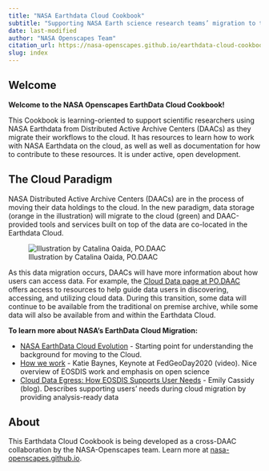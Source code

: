 ```yaml
---
title: "NASA Earthdata Cloud Cookbook"
subtitle: "Supporting NASA Earth science research teams’ migration to the cloud" 
date: last-modified
author: "NASA Openscapes Team"
citation_url: https://nasa-openscapes.github.io/earthdata-cloud-cookbook/
slug: index
---
```


## Welcome

**Welcome to the NASA Openscapes EarthData Cloud Cookbook!**

This Cookbook is learning-oriented to support scientific researchers using NASA Earthdata from Distributed Active Archive Centers (DAACs) as they migrate their workflows to the cloud. It has resources to learn how to work with NASA Earthdata on the cloud, as well as well as documentation for how to contribute to these resources. It is under active, open development.

## The Cloud Paradigm

NASA Distributed Active Archive Centers (DAACs) are in the process of moving their data holdings to the cloud. In the new paradigm, data storage (orange in the illustration) will migrate to the cloud (green) and DAAC-provided tools and services built on top of the data are co-located in the Earthdata Cloud.

![Illustration by Catalina Oaida, PO.DAAC](images/cloud-paradigm-earthdata-oaida.jpg)

As this data migration occurs, DAACs will have more information about how users can access data. For example, the [Cloud Data page at PO.DAAC](https://podaac.jpl.nasa.gov/cloud-datasets/about) offers access to resources to help guide data users in discovering, accessing, and utilizing cloud data. During this transition, some data will continue to be available from the traditional on premise archive, while some data will also be available from and within the Earthdata Cloud.

**To learn more about NASA's EarthData Cloud Migration:**

-   [NASA EarthData Cloud Evolution](https://earthdata.nasa.gov/eosdis/cloud-evolution) - Starting point for understanding the background for moving to the Cloud.
-   [How we work](https://vimeo.com/434343794) - Katie Baynes, Keynote at FedGeoDay2020 (video). Nice overview of EOSDIS work and emphasis on open science
-   [Cloud Data Egress: How EOSDIS Supports User Needs](https://earthdata.nasa.gov/learn/articles/cloud-data-egress) - Emily Cassidy (blog). Describes supporting users' needs during cloud migration by providing analysis-ready data

## About

This Earthdata Cloud Cookbook is being developed as a cross-DAAC collaboration by the NASA-Openscapes team. Learn more at [nasa-openscapes.github.io](https://nasa-openscapes.github.io).
